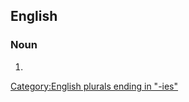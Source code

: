 ==English==

===Noun===
{{head|en|noun form}}

# {{plural of|en|cloudberry}}

[[Category:English plurals ending in "-ies"]]
